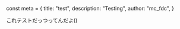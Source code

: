 

const meta = {
    title: "test",
    description: "Testing",
    author: "mc_fdc",
}

これテストだっつってんだよ()

